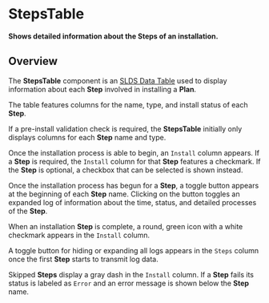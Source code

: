 
<Meta title="Plans/StepsTable/Docs" />

# StepsTable

**Shows detailed information about the Steps of an installation.**

## Overview

The **StepsTable** component is an
[SLDS Data Table](https://react.lightningdesignsystem.com/components/data-tables/)
used to display information about each **Step** involved in installing a
**Plan**.

The table features columns for the name, type, and install status of each
**Step**.

If a pre-install validation check is required, the **StepsTable** initially only
displays columns for each **Step** name and type.

Once the installation process is able to begin, an `Install` column appears. If
a **Step** is required, the `Install` column for that **Step** features a
checkmark. If the **Step** is optional, a checkbox that can be selected is shown
instead.

Once the installation process has begun for a **Step**, a toggle button appears
at the beginning of each **Step** name. Clicking on the button toggles an
expanded log of information about the time, status, and detailed processes of
the **Step**.

When an installation **Step** is complete, a round, green icon with a white
checkmark appears in the `Install` column.

A toggle button for hiding or expanding all logs appears in the `Steps` column
once the first **Step** starts to transmit log data.

Skipped **Steps** display a gray dash in the `Install` column. If a **Step**
fails its status is labeled as `Error` and an error message is shown below the
**Step** name.

<Canvas>
  <Story id="plans-stepstable-example--steps-table" />
</Canvas>

